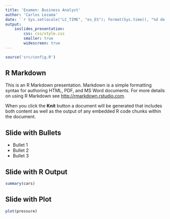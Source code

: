 ```yaml
---
title: 'Examen: Business Analyst'
author: 'Carlos Lezama'
date: '`r Sys.setlocale("LC_TIME", "es_ES"); format(Sys.time(), "%d de %B de %Y")`'
output:
    ioslides_presentation:
        css: css/style.css
        smaller: true
        widescreen: true
---
```


```r
source('src/config.R')
```

## R Markdown

This is an R Markdown presentation. Markdown is a simple formatting syntax for authoring HTML, PDF, and MS Word documents. For more details on using R Markdown see <http://rmarkdown.rstudio.com>.

When you click the **Knit** button a document will be generated that includes both content as well as the output of any embedded R code chunks within the document.

## Slide with Bullets

- Bullet 1
- Bullet 2
- Bullet 3

## Slide with R Output

```r
summary(cars)
```

## Slide with Plot

```r
plot(pressure)
```

